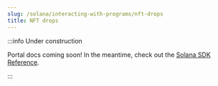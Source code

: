 ```yaml
---
slug: /solana/interacting-with-programs/nft-drops
title: NFT drops
---
```


:::info Under construction

Portal docs coming soon! In the meantime, check out the [Solana SDK Reference](/solana).

:::
